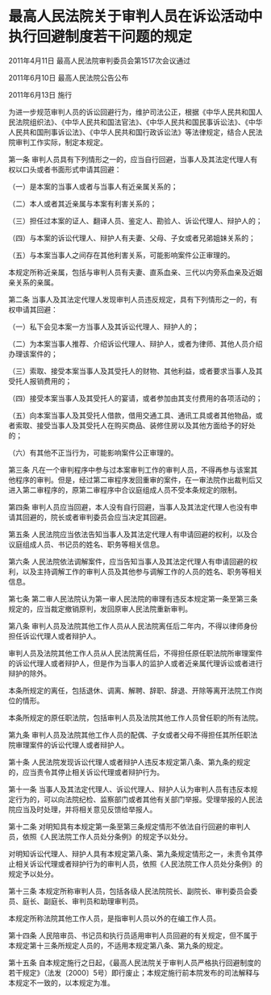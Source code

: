 # 最高人民法院关于审判人员在诉讼活动中执行回避制度若干问题的规定

2011年4月11日 最高人民法院审判委员会第1517次会议通过

2011年6月10日 最高人民法院公告公布

2011年6月13日 施行

  

为进一步规范审判人员的诉讼回避行为，维护司法公正，根据《中华人民共和国人民法院组织法》、《中华人民共和国法官法》、《中华人民共和国民事诉讼法》、《中华人民共和国刑事诉讼法》、《中华人民共和国行政诉讼法》等法律规定，结合人民法院审判工作实际，制定本规定。

第一条 审判人员具有下列情形之一的，应当自行回避，当事人及其法定代理人有权以口头或者书面形式申请其回避：

（一）是本案的当事人或者与当事人有近亲属关系的；

（二）本人或者其近亲属与本案有利害关系的；

（三）担任过本案的证人、翻译人员、鉴定人、勘验人、诉讼代理人、辩护人的；

（四）与本案的诉讼代理人、辩护人有夫妻、父母、子女或者兄弟姐妹关系的；

（五）与本案当事人之间存在其他利害关系，可能影响案件公正审理的。

本规定所称近亲属，包括与审判人员有夫妻、直系血亲、三代以内旁系血亲及近姻亲关系的亲属。

第二条 当事人及其法定代理人发现审判人员违反规定，具有下列情形之一的，有权申请其回避：

（一）私下会见本案一方当事人及其诉讼代理人、辩护人的；

（二）为本案当事人推荐、介绍诉讼代理人、辩护人，或者为律师、其他人员介绍办理该案件的；

（三）索取、接受本案当事人及其受托人的财物、其他利益，或者要求当事人及其受托人报销费用的；

（四）接受本案当事人及其受托人的宴请，或者参加由其支付费用的各项活动的；

（五）向本案当事人及其受托人借款，借用交通工具、通讯工具或者其他物品，或者索取、接受当事人及其受托人在购买商品、装修住房以及其他方面给予的好处的；

（六）有其他不正当行为，可能影响案件公正审理的。

第三条 凡在一个审判程序中参与过本案审判工作的审判人员，不得再参与该案其他程序的审判。但是，经过第二审程序发回重审的案件，在一审法院作出裁判后又进入第二审程序的，原第二审程序中合议庭组成人员不受本条规定的限制。

第四条 审判人员应当回避，本人没有自行回避，当事人及其法定代理人也没有申请其回避的，院长或者审判委员会应当决定其回避。

第五条 人民法院应当依法告知当事人及其法定代理人有申请回避的权利，以及合议庭组成人员、书记员的姓名、职务等相关信息。

第六条 人民法院依法调解案件，应当告知当事人及其法定代理人有申请回避的权利，以及主持调解工作的审判人员及其他参与调解工作的人员的姓名、职务等相关信息。

第七条 第二审人民法院认为第一审人民法院的审理有违反本规定第一条至第三条规定的，应当裁定撤销原判，发回原审人民法院重新审判。

第八条 审判人员及法院其他工作人员从人民法院离任后二年内，不得以律师身份担任诉讼代理人或者辩护人。

审判人员及法院其他工作人员从人民法院离任后，不得担任原任职法院所审理案件的诉讼代理人或者辩护人，但是作为当事人的监护人或者近亲属代理诉讼或者进行辩护的除外。

本条所规定的离任，包括退休、调离、解聘、辞职、辞退、开除等离开法院工作岗位的情形。

本条所规定的原任职法院，包括审判人员及法院其他工作人员曾任职的所有法院。

第九条 审判人员及法院其他工作人员的配偶、子女或者父母不得担任其所任职法院审理案件的诉讼代理人或者辩护人。

第十条 人民法院发现诉讼代理人或者辩护人违反本规定第八条、第九条的规定的，应当责令其停止相关诉讼代理或者辩护行为。

第十一条 当事人及其法定代理人、诉讼代理人、辩护人认为审判人员有违反本规定行为的，可以向法院纪检、监察部门或者其他有关部门举报。受理举报的人民法院应当及时处理，并将相关意见反馈给举报人。

第十二条 对明知具有本规定第一条至第三条规定情形不依法自行回避的审判人员，依照《人民法院工作人员处分条例》的规定予以处分。

对明知诉讼代理人、辩护人具有本规定第八条、第九条规定情形之一，未责令其停止相关诉讼代理或者辩护行为的审判人员，依照《人民法院工作人员处分条例》的规定予以处分。

第十三条 本规定所称审判人员，包括各级人民法院院长、副院长、审判委员会委员、庭长、副庭长、审判员和助理审判员。

本规定所称法院其他工作人员，是指审判人员以外的在编工作人员。

第十四条 人民陪审员、书记员和执行员适用审判人员回避的有关规定，但不属于本规定第十三条所规定人员的，不适用本规定第八条、第九条的规定。

第十五条 自本规定施行之日起，《最高人民法院关于审判人员严格执行回避制度的若干规定》（法发〔2000〕5号）即行废止；本规定施行前本院发布的司法解释与本规定不一致的，以本规定为准。